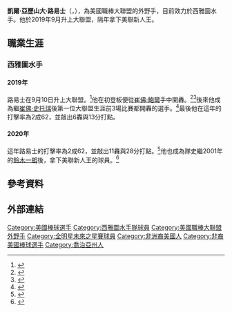 {{Infobox baseball biography
| name        = 凱爾·路易士<br />Kyle Lewis
| image       = Kyle Lewis 2019.jpg
| image_size  = 
| caption     = 2019年的路易士
| team        = 西雅圖水手
| number      = 1
| position    = [[游擊手|游擊手]]
| birth_date  = {{birth date and age|mf=yes|1995|7|13}}
| birth_place = {{USA}}[[喬治亞州|喬治亞州]][[斯內爾維爾_(喬治亞州)|史內爾維爾]]
| bats        = 右
| throws      = 右
| debutleague = 美國職棒大聯盟
| debutdate   = 9月10日
| debutyear   = 2019年
| debutteam   = 西雅圖水手
| statyear    = 2021年球季
| statleague  = 美國職棒大聯盟
| stat1label  = [[打擊率|打擊率]]
| stat1value  = .258
| stat2label  = [[全壘打|全壘打]]
| stat2value  = 22
| stat3label  = [[打點|打點]]
| stat3value  = 452
| stat4label  = [[盜壘|盜壘]]
| stat4value  = 
| teams =
* [[西雅圖水手|西雅圖水手]] ({{mlby|2019}}–)
|highlights=
* [[美國職棒大聯盟年度最佳新人獎|美聯新人王]] (2020)
* 金靴獎 (2016)
}}
'''凱爾·亞歷山大·路易士'''（{{lang-en|Kyle Alexander Lewis}}，{{bd|1995年|7月13日|}}），為美國職棒大聯盟的外野手，目前效力於西雅圖水手。他於2019年9月升上大聯盟，隔年拿下美聯新人王。
==職業生涯==
===西雅圖水手===
====2019年====
路易士在9月10日升上大聯盟。<ref>{{cite web|url=https://marinersblog.mlblogs.com/mariners-select-justin-dunn-kyle-lewis-donnie-walton-and-art-warren-from-aa-arkansas-b010aae0d1a1|title=Mariners Select Justin Dunn, Kyle Lewis, Donnie Walton and Art Warren from AA Arkansas|author=MarinersPR
|website=[[MLB.com|MLB.com]]|date=September 10, 2019|access-date=September 10, 2019}}</ref>他在初登板便從[[崔佛·鮑爾|崔佛·鮑爾]]手中開轟。<ref>{{cite web|url=https://www.mlb.com/news/kyle-lewis-hits-first-home-run|title=Lewis' 1st homer 'like an out-of-body experience'|author=Greg Johns|website=[[MLB.com|MLB.com]]|date=September 11, 2019|access-date=September 11, 2019|archive-date=2020-09-23|archive-url=https://web.archive.org/web/20200923084207/https://www.mlb.com/news/kyle-lewis-hits-first-home-run}}</ref><ref>{{cite web|url=http://sports.mynorthwest.com/696786/watch-mariners-kyle-lewis-homers-mlb-debut/|title=Watch: Mariners 2016 1st-round pick Kyle Lewis homers in MLB debut|author=Brent Stecker|website=[[KIRO_(AM)|710 ESPN Seattle]]|date=September 10, 2019|access-date=September 11, 2019|archive-date=2019-09-14|archive-url=https://web.archive.org/web/20190914035759/http://sports.mynorthwest.com/696786/watch-mariners-kyle-lewis-homers-mlb-debut/}}</ref>後來他成為繼[[崔佛·史托瑞|崔佛·史托瑞]]後第一位大聯盟生涯前3場比賽都開轟的選手。<ref>{{cite web|url=https://www.mlb.com/mariners/news/kyle-lewis-homers-in-each-of-first-three-games|title=Lewis leads rookie-laden lineup with third homer|website=MLB.com|date=September 13, 2019|access-date=February 7, 2020|archive-date=2020-06-03|archive-url=https://web.archive.org/web/20200603214215/https://www.mlb.com/mariners/news/kyle-lewis-homers-in-each-of-first-three-games}}</ref>最後他在這年的打擊率為2成62，並敲出6轟與13分打點。
====2020年====
這年路易士的打擊率為2成62，並敲出11轟與28分打點。<ref>{{Cite web |url=https://www.mlb.com/mariners/news/kyle-lewis-wins-2020-al-rookie-of-the-year-award |title=存档副本 |access-date=2021-01-09 |archive-date=2021-02-05 |archive-url=https://web.archive.org/web/20210205083100/https://www.mlb.com/mariners/news/kyle-lewis-wins-2020-al-rookie-of-the-year-award }}</ref>他也成為隊史繼2001年的[[鈴木一朗|鈴木一朗]]後，拿下美聯新人王的球員。<ref>{{Cite web |url=https://www.sportingnews.com/us/mlb/news/mlb-awards-2020-jose-abreu-kyle-lewis-jake-cronenworth/1kmlwcn6t11n816fhcg6ozrnhq |title=存档副本 |access-date=2021-01-09 |archive-date=2020-11-10 |archive-url=https://web.archive.org/web/20201110090543/https://www.sportingnews.com/us/mlb/news/mlb-awards-2020-jose-abreu-kyle-lewis-jake-cronenworth/1kmlwcn6t11n816fhcg6ozrnhq }}</ref>
==參考資料==
{{Reflist|2}}
==外部連結==
{{Commons category|Kyle Lewis}}
{{baseballstats|mlb=641786|espn=36188|br=l/lewisky01|fangraphs=19508}}

{{西雅圖水手隊當前登錄名單}}

{{DEFAULTSORT:Lewis, Kyle}}
[[Category:美國棒球選手|Category:美國棒球選手]]
[[Category:西雅圖水手隊球員|Category:西雅圖水手隊球員]]
[[Category:美國職棒大聯盟外野手|Category:美國職棒大聯盟外野手]]
[[Category:全明星未來之星賽球員|Category:全明星未來之星賽球員]]
[[Category:非洲裔美國人|Category:非洲裔美國人]]
[[Category:非裔美國棒球選手|Category:非裔美國棒球選手]]
[[Category:喬治亞州人|Category:喬治亞州人]]